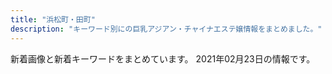 ```yaml
---
title: "浜松町・田町"
description: "キーワード別にの巨乳アジアン・チャイナエステ嬢情報をまとめました。"
---
```


新着画像と新着キーワードをまとめています。
2021年02月23日の情報です。

<DmmAffiliateIns />
<KeywordTable
  shops={
    [
    {
        "keywords": {
            "E": 1,
            "F": 3,
            "D": 4
        },
        "name": "Oriental Spa",
        "url": "https://hamamatsucho-mensesthe.com/",
        "img_links": [
            "https://hamamatsucho-mensesthe.com/2017/10/08/ruru-s1.jpg",
            "https://hamamatsucho-mensesthe.com/miyuki01.png",
            "https://hamamatsucho-mensesthe.com/menu/friend.png",
            "https://hamamatsucho-mensesthe.com/button/staff.png",
            "https://hamamatsucho-mensesthe.com/room/esthe2.jpg",
            "https://hamamatsucho-mensesthe.com/staff2/wp-content/uploads/2020/11/yuyu03.png",
            "https://hamamatsucho-mensesthe.com/room/1.jpg",
            "https://hamamatsucho-mensesthe.com/images/header3.png",
            "https://hamamatsucho-mensesthe.com/menu/gallery.png",
            "https://hamamatsucho-mensesthe.com/staff2/wp-content/uploads/2020/01/ai01.png",
            "https://hamamatsucho-mensesthe.com/icon/facebook.png",
            "https://hamamatsucho-mensesthe.com/staff2/wp-content/uploads/2020/11/momo02.png",
            "https://hamamatsucho-mensesthe.com/images/footer-l.png",
            "https://hamamatsucho-mensesthe.com/images/main-sp.jpg",
            "https://hamamatsucho-mensesthe.com/menu/info.png",
            "https://hamamatsucho-mensesthe.com/staff/yoko-s1.jpg",
            "https://hamamatsucho-mensesthe.com/room/4.jpg",
            "https://hamamatsucho-mensesthe.com/images/flower.png",
            "https://hamamatsucho-mensesthe.com/2018/06/12/yoko-s1.jpg",
            "https://hamamatsucho-mensesthe.com/staff/koko-s1.jpg",
            "https://hamamatsucho-mensesthe.com/staff/arisa-s1.jpg",
            "https://hamamatsucho-mensesthe.com/staff/yuyu-l1.jpg",
            "https://hamamatsucho-mensesthe.com/images/footer-r.png",
            "https://hamamatsucho-mensesthe.com/staff2/wp-content/uploads/2019/12/nanami02-2.png",
            "https://hamamatsucho-mensesthe.com/icon/google_plus.png",
            "https://hamamatsucho-mensesthe.com/staff2/wp-content/uploads/2020/02/yaya02.png",
            "https://hamamatsucho-mensesthe.com/staff/nana-s1.jpg",
            "https://hamamatsucho-mensesthe.com/2018/03/02/anna-s1.jpg",
            "https://hamamatsucho-mensesthe.com/staff/yuyu-s1.jpg",
            "https://hamamatsucho-mensesthe.com/button/sche.png",
            "https://hamamatsucho-mensesthe.com/room/esthe3.jpg",
            "https://hamamatsucho-mensesthe.com/icon/twitter.png",
            "https://hamamatsucho-mensesthe.com/menu/home.png",
            "https://hamamatsucho-mensesthe.com/icon/line.png",
            "https://hamamatsucho-mensesthe.com/2018/06/08/hana-s2.jpg",
            "https://hamamatsucho-mensesthe.com/staff/arisa-l1.jpg",
            "https://hamamatsucho-mensesthe.com/room/esthe1.jpg",
            "https://hamamatsucho-mensesthe.com/staff2/wp-content/uploads/2019/12/yuki22-1.png",
            "https://hamamatsucho-mensesthe.com/2018/11/23/arisa-s1.jpg",
            "https://hamamatsucho-mensesthe.com/staff/yoko-l1.jpg",
            "https://hamamatsucho-mensesthe.com/room/3.jpg",
            "https://hamamatsucho-mensesthe.com/menu/sche.png",
            "https://hamamatsucho-mensesthe.com/images/main1.jpg",
            "https://hamamatsucho-mensesthe.com/staff/koko-l1.jpg",
            "https://hamamatsucho-mensesthe.com/room/2.jpg",
            "https://hamamatsucho-mensesthe.com/staff2/wp-content/uploads/2019/12/haru-1.png",
            "https://hamamatsucho-mensesthe.com/staff2/wp-content/uploads/2020/11/siruet.png",
            "https://hamamatsucho-mensesthe.com/staff/nana-l1.jpg",
            "https://hamamatsucho-mensesthe.com/kumi2.jpg",
            "https://hamamatsucho-mensesthe.com/staff2/wp-content/uploads/2021/02/ayaka01.png",
            "https://hamamatsucho-mensesthe.com/staff2/wp-content/uploads/2021/01/maki05.png",
            "https://hamamatsucho-mensesthe.com/2018/12/21/yuyu-s1.jpg",
            "https://hamamatsucho-mensesthe.com/kumi1.jpg",
            "https://hamamatsucho-mensesthe.com/images/clear.png",
            "https://hamamatsucho-mensesthe.com/button/home.png",
            "https://hamamatsucho-mensesthe.com/2018/12/21/koko-s1.jpg"
        ],
        "station": "JR\u6d5c\u677e\u753a\u99c5\u5317\u53e3"
    },
    {
        "url": "https://minazuki-tokyo.com/",
        "name": "\u6c34\u7121\u6708\uff5e\u307f\u306a\u3065\u304d\uff5e",
        "keywords": {
            "87": 4,
            "86": 4,
            "90": 4,
            "85": 4,
            "83": 4
        },
        "img_links": [
            "https://minazuki-tokyo.com/wp-content/uploads/2021/02/t05.png",
            "https://minazuki-tokyo.com/wp-content/uploads/2021/02/sm04.png",
            "https://minazuki-tokyo.com/wp-content/uploads/2021/02/ayu.jpg",
            "https://minazuki-tokyo.com/wp-content/uploads/2021/02/add2-22.11.56.png",
            "https://minazuki-tokyo.com/wp-content/uploads/2020/11/photo01.png",
            "https://minazuki-tokyo.com/wp-content/uploads/2021/02/t07.png",
            "https://minazuki-tokyo.com/wp-content/uploads/2021/02/haru.png",
            "https://minazuki-tokyo.com/wp-content/uploads/2021/02/koyuri.png",
            "https://minazuki-tokyo.com/wp-content/uploads/2021/02/t03.png",
            "https://minazuki-tokyo.com/wp-content/uploads/2021/02/t08.png",
            "https://minazuki-tokyo.com/wp-content/uploads/2020/11/photo02.png",
            "https://minazuki-tokyo.com/wp-content/uploads/2021/02/top2.png",
            "https://minazuki-tokyo.com/wp-content/uploads/2021/02/sm03.png",
            "https://minazuki-tokyo.com/wp-content/uploads/2020/11/photo04.png",
            "https://minazuki-tokyo.com/wp-content/uploads/2020/11/photo05.png",
            "https://minazuki-tokyo.com/wp-content/uploads/2021/02/koyuri-1.jpg",
            "https://minazuki-tokyo.com/wp-content/uploads/2021/02/yuyu.png",
            "https://minazuki-tokyo.com/wp-content/uploads/2021/02/yumi.jpg",
            "https://minazuki-tokyo.com/wp-content/uploads/2021/02/t04.png",
            "https://minazuki-tokyo.com/wp-content/uploads/2021/02/sm02.png",
            "https://minazuki-tokyo.com/wp-content/uploads/2021/02/ayu.png",
            "https://minazuki-tokyo.com/wp-content/uploads/2021/02/sm01.png",
            "https://minazuki-tokyo.com/wp-content/uploads/2021/02/t02.png",
            "https://minazuki-tokyo.com/wp-content/uploads/2021/02/price.png",
            "https://minazuki-tokyo.com/wp-content/uploads/2020/11/photo03.png",
            "https://minazuki-tokyo.com/wp-content/uploads/2021/02/t06.png",
            "https://minazuki-tokyo.com/wp-content/uploads/2021/02/2-09.png",
            "https://minazuki-tokyo.com/wp-content/uploads/2021/02/top1.png",
            "https://minazuki-tokyo.com/wp-content/uploads/2021/02/cam.png",
            "https://minazuki-tokyo.com/wp-content/uploads/2021/02/haru.jpg",
            "https://minazuki-tokyo.com/wp-content/uploads/2021/02/yuyu2.jpg",
            "https://minazuki-tokyo.com/wp-content/uploads/2021/02/yumi.png",
            "https://minazuki-tokyo.com/wp-content/uploads/2021/02/t01.png"
        ],
        "station": "JR\u6d5c\u677e\u753a\u99c5\u5357\u53e3"
    },
    {
        "img_links": [
            "http://yukizhouse00.web.fc2.com/images/portfolio/work-4.jpg",
            "http://yukizhouse00.web.fc2.com/images/slider/slid1.jpg",
            "http://yukizhouse00.web.fc2.com/images/portfolio/work-1.jpg",
            "http://yukizhouse00.web.fc2.com/images/slider/slid2.jpg",
            "http://yukizhouse00.web.fc2.com/images/portfolio/work-6.jpg",
            "http://yukizhouse00.web.fc2.com/images/portfolio/work-2.jpg",
            "http://yukizhouse00.web.fc2.com/images/portfolio/work-3.jpg",
            "http://yukizhouse00.web.fc2.com/images/portfolio/work-5.jpg"
        ],
        "url": "http://yukizhouse00.web.fc2.com/",
        "keywords": {},
        "station": "JR\u6d5c\u677e\u753a\u99c5\u5357\u53e3",
        "name": "Yuki\u2019s House"
    },
    {
        "img_links": [
            "https://hamamatsucho-esthe.work/2018/09/10/misa-s1.jpg",
            "https://hamamatsucho-esthe.work/menu/friend.png",
            "https://hamamatsucho-esthe.work/images/clear.png",
            "https://hamamatsucho-esthe.work/staff/maki-s1.jpg",
            "https://hamamatsucho-esthe.work/icon/facebook.png",
            "https://hamamatsucho-esthe.work/room/2-l.jpg",
            "https://hamamatsucho-esthe.work/menu/blog.png",
            "https://hamamatsucho-esthe.work/room/4-s.jpg",
            "https://hamamatsucho-esthe.work/icon/line.png",
            "https://hamamatsucho-esthe.work/images/footer-r.png",
            "https://hamamatsucho-esthe.work/staff/nanami-s1.jpg",
            "https://hamamatsucho-esthe.work/staff/sora-s1.jpg",
            "https://hamamatsucho-esthe.work/icon/twitter.png",
            "https://hamamatsucho-esthe.work/staff/riko-s1.jpg",
            "https://hamamatsucho-esthe.work/staff/yuki-l1.jpg",
            "https://hamamatsucho-esthe.work/button/blog.png",
            "https://hamamatsucho-esthe.work/2019/11/05/nanami-s1.jpg",
            "https://hamamatsucho-esthe.work/2020/11/06/momo-s1.jpg",
            "https://hamamatsucho-esthe.work/2019/06/14/riri-s1.jpg",
            "https://hamamatsucho-esthe.work/2019/01/14/emi-s1.jpg",
            "https://hamamatsucho-esthe.work/room/4-l.jpg",
            "https://hamamatsucho-esthe.work/staff/momo-s1.jpg",
            "https://hamamatsucho-esthe.work/room/esthe1.jpg",
            "https://hamamatsucho-esthe.work/menu/info.png",
            "https://hamamatsucho-esthe.work/staff/nanami-l1.jpg",
            "https://hamamatsucho-esthe.work/menu/gallery.png",
            "https://hamamatsucho-esthe.work/room/1-s.jpg",
            "https://hamamatsucho-esthe.work/2018/11/09/kana-s1.jpg",
            "https://hamamatsucho-esthe.work/icon/google_plus.png",
            "https://hamamatsucho-esthe.work/2018/09/10/sora-s1.jpg",
            "https://hamamatsucho-esthe.work/room/3-l.jpg",
            "https://hamamatsucho-esthe.work/staff/momo-l1.jpg",
            "https://hamamatsucho-esthe.work/images/flower.png",
            "https://hamamatsucho-esthe.work/room/1-l.jpg",
            "https://hamamatsucho-esthe.work/room/3-s.jpg",
            "https://hamamatsucho-esthe.work/menu/home.png",
            "https://hamamatsucho-esthe.work/images/qrcode.png",
            "https://hamamatsucho-esthe.work/2019/05/25/koko-s1.jpg",
            "https://hamamatsucho-esthe.work/staff/sora-l1.jpg",
            "https://hamamatsucho-esthe.work/images/main1.jpg",
            "https://hamamatsucho-esthe.work/button/staff.png",
            "https://hamamatsucho-esthe.work/2018/12/26/sayaka-s1.jpg",
            "https://hamamatsucho-esthe.work/button/home.png",
            "https://hamamatsucho-esthe.work/room/esthe2.jpg",
            "https://hamamatsucho-esthe.work/2020/07/30/maki-s1.jpg",
            "https://hamamatsucho-esthe.work/2019/05/25/riko-s1.jpg",
            "https://hamamatsucho-esthe.work/room/esthe3.jpg",
            "https://hamamatsucho-esthe.work/images/footer-l.png",
            "https://hamamatsucho-esthe.work/room/2-s.jpg",
            "https://hamamatsucho-esthe.work/staff/maki-l1.jpg",
            "https://hamamatsucho-esthe.work/images/main-sp.jpg",
            "https://hamamatsucho-esthe.work/staff/yuki-s1.jpg",
            "https://hamamatsucho-esthe.work/2020/01/05/yuki-s1.jpg"
        ],
        "keywords": {
            "E": 5,
            "C": 10,
            "F": 10
        },
        "station": "JR\u6d5c\u677e\u753a\u99c5\u5317\u53e3",
        "url": "https://hamamatsucho-esthe.work/",
        "name": "Artemis"
    },
    {
        "url": "http://www.shiawasenojikan.esjp.info/",
        "name": "\u5e78\u305b\u306e\u6642\u9593",
        "station": "JR\u65b0\u6a4b\u99c5\u65e5\u6bd4\u8c37\u53e3",
        "keywords": {
            "86": 1,
            "88": 1,
            "D": 5,
            "87": 3
        },
        "img_links": [
            "http://www.shiawasenojikan.esjp.info/images/tel.jpg",
            "http://www.shiawasenojikan.esjp.info/files/001.jpg",
            "http://www.shiawasenojikan.esjp.info/images/mobile.jpg",
            "http://www.shiawasenojikan.esjp.info/images/interior_t.jpg",
            "http://www.shiawasenojikan.esjp.info/images/link_t.jpg",
            "http://www.shiawasenojikan.esjp.info/images/news.jpg",
            "http://www.shiawasenojikan.esjp.info/images/head.jpg",
            "http://www.shiawasenojikan.esjp.info/images/int2.jpg",
            "http://www.shiawasenojikan.esjp.info/files/009.jpg",
            "http://www.shiawasenojikan.esjp.info/files/003.jpg",
            "http://www.shiawasenojikan.esjp.info/files/010.jpg",
            "http://www.shiawasenojikan.esjp.info/images/sys2.jpg",
            "http://www.shiawasenojikan.esjp.info/images/sys1.jpg",
            "http://www.shiawasenojikan.esjp.info/images/staff_t.jpg",
            "http://www.shiawasenojikan.esjp.info/files/015.jpg"
        ]
    },
    {
        "img_links": [
            "http://tamachi-en.link/images/top.jpg",
            "http://tamachi-en.link/images/g1.jpg",
            "http://tamachi-en.link/images/g0.jpg",
            "http://tamachi-en.link/images/g2.jpg",
            "http://tamachi-en.link/images/zi_staff.png",
            "http://tamachi-en.link/images/g3.jpg",
            "http://tamachi-en.link/images/zi_link.png",
            "http://tamachi-en.link/images/mobile.png",
            "http://tamachi-en.link/images/new1.jpg",
            "http://tamachi-en.link/images/g8.jpg",
            "http://tamachi-en.link/images/g4.jpg",
            "http://tamachi-en.link/images/g6.jpg",
            "http://tamachi-en.link/images/g5.jpg"
        ],
        "station": "JR\u7530\u753a\u99c5\u6771\u53e3",
        "keywords": {
            "C": 15
        },
        "url": "http://tamachi-en.link/",
        "name": "\u7e01"
    },
    {
        "img_links": [
            "https://static.wixstatic.com/media/ff29a7_5a71cab9e560455a86a69dee65e387e6~mv2.jpg",
            "https://static.wixstatic.com/media/096f64_74d971185d704fdc84b70e0c1b3fad87~mv2.png",
            "https://static.wixstatic.com/media/096f64_86555ca80ef14b6ebdbbf7aa72a380fc~mv2.jpg",
            "https://static.wixstatic.com/media/096f64_9dd53b8d3bbc46b7a5d8f8f9f83f67c0~mv2.jpg",
            "https://static.wixstatic.com/media/ff29a7_996c77cb89cc4012a35bb0813c645fdf~mv2.jpg",
            "https://static.wixstatic.com/media/096f64_8257be981a5140629dd93b0518612408~mv2.png",
            "https://static.wixstatic.com/media/ff29a7_d6b424065e3946fc8a31bd093d286366~mv2.jpg",
            "https://static.wixstatic.com/media/ff29a7_47d81575374144dda595a587847070b9~mv2.jpg",
            "https://static.wixstatic.com/media/096f64_10d0713f8b274a5b8f6b2944f7fee791~mv2.jpg",
            "https://static.wixstatic.com/media/ff29a7_d9f852b350a141b1ae8d7d80ce91ecfa~mv2.jpg",
            "https://static.wixstatic.com/media/096f64_f44509cd762744dc939f70f318a6882b~mv2.jpg",
            "https://static.wixstatic.com/media/096f64_52d4813cc07e460bb6afbcc198483fb5~mv2.jpg"
        ],
        "url": "https://www.meedeemassage.com/",
        "station": "JR\u65b0\u6a4b\u99c5\u65e5\u6bd4\u8c37\u53e3",
        "name": "\u30df\u30fc\u30c7\u30a3\u30fc",
        "keywords": {}
    },
    {
        "station": "JR\u6d5c\u677e\u753a\u99c5\u5317\u53e3",
        "img_links": [
            "https://hamamatsucho-mensesthe.net/wp/wp-content/uploads/2019/10/eri-150x150.jpg",
            "https://hamamatsucho-mensesthe.net/wp/wp-content/uploads/2019/07/587590BB-96D0-4887-BE26-3B1413FF7283-150x150.jpeg",
            "https://hamamatsucho-mensesthe.net/wp/wp-content/uploads/2020/10/aki-150x150.jpg",
            "https://hamamatsucho-mensesthe.net/icon/google_plus.png",
            "https://hamamatsucho-mensesthe.net/staff/top/mitsuki-s1.jpg",
            "https://hamamatsucho-mensesthe.net/wp/wp-content/uploads/2020/02/stand-by.jpg",
            "https://hamamatsucho-mensesthe.net/wp/icon/line.png",
            "https://hamamatsucho-mensesthe.net/wp/icon/twitter.png",
            "https://hamamatsucho-mensesthe.net/wp/wp-content/uploads/2020/01/emi-l1.jpg",
            "https://hamamatsucho-mensesthe.net/wp/icon/facebook.png",
            "https://hamamatsucho-mensesthe.net/images/footer-r.png",
            "https://hamamatsucho-mensesthe.net/wp/wp-content/uploads/2021/01/yuna.jpg",
            "https://hamamatsucho-mensesthe.net/icon/line.png",
            "https://hamamatsucho-mensesthe.net/wp/images/clear.png",
            "https://hamamatsucho-mensesthe.net/wp/wp-content/uploads/2020/11/urara.jpg",
            "https://hamamatsucho-mensesthe.net/icon/facebook.png",
            "https://hamamatsucho-mensesthe.net/link/mens-esthe.png",
            "https://hamamatsucho-mensesthe.net/wp/wp-content/uploads/2020/09/rin.jpg",
            "https://hamamatsucho-mensesthe.net/wp/images/top3.jpg",
            "https://hamamatsucho-mensesthe.net/room/room-l2.jpg",
            "https://hamamatsucho-mensesthe.net/wp/images/top2.jpg",
            "https://hamamatsucho-mensesthe.net/staff/top/miyu-s1.jpg",
            "https://hamamatsucho-mensesthe.net/staff/top/yuna-s1.jpg",
            "https://hamamatsucho-mensesthe.net/wp/images/mensesthe.jpg",
            "https://hamamatsucho-mensesthe.net/images/clear.png",
            "https://hamamatsucho-mensesthe.net/staff/top/nao-s1.jpg",
            "https://hamamatsucho-mensesthe.net/wp/wp-content/uploads/2020/01/nao.jpg",
            "https://hamamatsucho-mensesthe.net/icon/twitter.png",
            "https://hamamatsucho-mensesthe.net/wp/wp-content/uploads/2020/08/ayaka.jpg",
            "https://hamamatsucho-mensesthe.net/images/footer-l.png",
            "https://hamamatsucho-mensesthe.net/room/room-l4.jpg",
            "https://hamamatsucho-mensesthe.net/staff/top/aki-s1.jpg",
            "https://hamamatsucho-mensesthe.net/wp/wp-content/uploads/2019/05/rin-150x150.jpg",
            "https://hamamatsucho-mensesthe.net/room/room-l5.jpg",
            "https://hamamatsucho-mensesthe.net/wp/wp-content/uploads/2020/01/mitsuki.jpg",
            "https://hamamatsucho-mensesthe.net/wp/wp-content/uploads/2020/02/1714CAA8-3D57-4009-AB72-F5A8E6B60310.jpeg",
            "https://hamamatsucho-mensesthe.net/room/room-l6.jpg",
            "https://hamamatsucho-mensesthe.net/staff/top/ayaka-s1.jpg",
            "https://hamamatsucho-mensesthe.net/wp/icon/google_plus.png",
            "https://hamamatsucho-mensesthe.net/staff/top/emi-s1.jpg",
            "https://hamamatsucho-mensesthe.net/wp/images/top1.jpg",
            "https://hamamatsucho-mensesthe.net/staff/top/rin-s1.jpg",
            "https://hamamatsucho-mensesthe.net/wp/wp-content/uploads/2019/07/0677E994-1DBF-4E0E-AB70-7CA5C034B140-150x150.jpeg",
            "https://hamamatsucho-mensesthe.net/wp/wp-content/uploads/2020/01/misaki-l2.jpg",
            "https://hamamatsucho-mensesthe.net/room/room-l1.jpg",
            "https://hamamatsucho-mensesthe.net/images/flower.png",
            "https://hamamatsucho-mensesthe.net/room/room-l3.jpg"
        ],
        "name": "SERA",
        "url": "https://hamamatsucho-mensesthe.net/",
        "keywords": {
            "C": 15,
            "E": 8,
            "D": 38
        }
    },
    {
        "img_links": [
            "http://www.es-tokyo.link/images/sys1.jpg",
            "http://www.es-tokyo.link/images/9.jpg",
            "http://www.es-tokyo.link/images/27.jpg",
            "http://www.es-tokyo.link/images/25.jpg",
            "http://www.es-tokyo.link/images/23.jpg",
            "http://www.es-tokyo.link/images/b2.jpg",
            "http://www.es-tokyo.link/images/staff_t.jpg",
            "http://www.es-tokyo.link/img/miwa1.jpg",
            "http://www.es-tokyo.link/images/b3.jpg",
            "http://www.es-tokyo.link/img/hikari1.jpg",
            "http://www.es-tokyo.link/images/s1.png",
            "http://www.es-tokyo.link/images/int2.jpg",
            "http://www.es-tokyo.link/images/30.jpg",
            "http://www.es-tokyo.link/img/yui1.jpg",
            "http://www.es-tokyo.link/img/ami1.jpg",
            "http://www.es-tokyo.link/images/newface.jpg",
            "http://www.es-tokyo.link/images/3.jpg",
            "http://www.es-tokyo.link/images/20.jpg",
            "http://www.es-tokyo.link/img/mayu1.jpg",
            "http://www.es-tokyo.link/images/24.jpg",
            "http://www.es-tokyo.link/images/b1.jpg",
            "http://www.es-tokyo.link/img/naomi1.jpg",
            "http://www.es-tokyo.link/img/izumi1.jpg",
            "http://www.es-tokyo.link/img/kaori1.jpg",
            "http://www.es-tokyo.link/img/rin1.jpg",
            "http://www.es-tokyo.link/img/momoko1.jpg",
            "http://www.es-tokyo.link/images/int1.jpg",
            "http://www.es-tokyo.link/img/minami2.jpg",
            "http://www.es-tokyo.link/images/news.jpg",
            "http://www.es-tokyo.link/images/head.jpg",
            "http://www.es-tokyo.link/images/sys2.jpg",
            "http://www.es-tokyo.link/images/31.jpg",
            "http://www.es-tokyo.link/images/interior_t.jpg",
            "http://www.es-tokyo.link/images/tel.jpg",
            "http://www.es-tokyo.link/img/suzu1.jpg",
            "http://www.es-tokyo.link/images/mobile.jpg",
            "http://www.es-tokyo.link/img/minami1.jpg",
            "http://www.es-tokyo.link/img/emili1.jpg",
            "http://www.es-tokyo.link/img/erin1.jpg",
            "http://www.es-tokyo.link/images/22.jpg",
            "http://www.es-tokyo.link/images/19.jpg",
            "http://www.es-tokyo.link/img/izumi2.jpg",
            "http://www.es-tokyo.link/images/32.jpg",
            "http://www.es-tokyo.link/images/5.jpg",
            "http://www.es-tokyo.link/img/erin2.jpg",
            "http://www.es-tokyo.link/images/28.jpg"
        ],
        "keywords": {},
        "name": "Pandora*\u30d1\u30f3\u30c9\u30e9",
        "url": "http://www.es-tokyo.link",
        "station": "JR\u6d5c\u677e\u753a\u99c5\u5357\u53e3"
    },
    {
        "url": "http://romantic-est.com/",
        "name": "\u30a2\u30ea\u30b9 Aroma \u65b0\u6a4b\u5e97",
        "station": "JR\u65b0\u6a4b\u99c5\u70cf\u68ee\u53e3",
        "img_links": [
            "http://romantic-est.com/images/cg05.jpg",
            "http://romantic-est.com/images/cg01.jpg",
            "http://romantic-est.com/images/sys02.jpg",
            "http://romantic-est.com/images/sys01.jpg",
            "http://romantic-est.com/images/cg02.jpg",
            "http://romantic-est.com/images/trigger.jpg",
            "http://romantic-est.com/images/cg032.jpg",
            "http://romantic-est.com/images/con03.jpg",
            "http://romantic-est.com/images/mainvisual_01.jpg",
            "http://romantic-est.com/images/icon_new.png",
            "http://romantic-est.com/images/cg021.jpg",
            "http://romantic-est.com/images/cg06.jpg",
            "http://romantic-est.com/images/cg04.jpg",
            "http://romantic-est.com/images/cg031.jpg",
            "http://romantic-est.com/images/sw_home.png",
            "http://romantic-est.com/images/mainvisual_01_s.jpg",
            "http://romantic-est.com/images/cg011.jpg",
            "http://romantic-est.com/images/sys03.jpg",
            "http://romantic-est.com/images/cg03.jpg",
            "http://romantic-est.com/images/mainvisual_02.jpg",
            "http://romantic-est.com/images/cg041.jpg",
            "http://romantic-est.com/images/req_03.jpg",
            "http://romantic-est.com/images/head_interior.jpg",
            "http://romantic-est.com/images/head_therapist.jpg",
            "http://romantic-est.com/images/mainvisual_02_s.jpg",
            "http://romantic-est.com/images/con01.jpg",
            "http://romantic-est.com/images/con02.jpg",
            "http://romantic-est.com/images/sw_tel.png"
        ],
        "keywords": {}
    },
    {
        "img_links": [
            "http://body-heal.net/images/access/05.jpg",
            "http://body-heal.net/staffPhoto/b20190117105438.jpg",
            "http://body-heal.net/images/store/05.jpg",
            "http://body-heal.net/js/sliderLine/slide_prev.png",
            "http://body-heal.net/images/access/02.jpg",
            "http://body-heal.net/images/access/04.jpg",
            "http://body-heal.net/staffPhoto/b20180926231950.jpg",
            "http://body-heal.net/staffPhoto/b20190218130854.jpg",
            "http://body-heal.net/images/store/04.jpg",
            "http://body-heal.net/images/access/03.jpg",
            "http://body-heal.net/images/access/01.jpg",
            "http://body-heal.net/images/show.jpg",
            "http://body-heal.net/staffPhoto/b20180721035111.jpg",
            "http://body-heal.net/staffPhoto/b20190608220420.jpg",
            "http://body-heal.net/images/store/06.jpg",
            "http://body-heal.net/images/store/01.jpg",
            "http://body-heal.net/js/sliderLine/slide_next.png",
            "http://body-heal.net/uploadfiles/images/campaignBodyHealNet.jpg",
            "http://body-heal.net/staffPhoto/b20190120201033.jpg",
            "http://body-heal.net/staffPhoto/b20190608222039.jpg"
        ],
        "url": "http://body-heal.net/",
        "name": "Tami",
        "keywords": {
            "E": 6,
            "84": 4,
            "87": 6,
            "85": 4,
            "88": 10
        },
        "station": "JR\u7530\u753a\u99c5\u4e09\u7530\u53e3"
    },
    {
        "url": "http://shiawase.mssg.jp/",
        "keywords": {},
        "station": "JR\u7530\u753a\u99c5\u897f\u53e3",
        "img_links": [
            "http://shiawase.mssg.jp/images/top/top_02.jpg",
            "http://shiawase.mssg.jp/images/gallery/gallery_top.jpg",
            "http://shiawase.mssg.jp/images/system/syatem_302.jpg",
            "http://shiawase.mssg.jp/images/gallery/gallery_402.jpg",
            "http://shiawase.mssg.jp/images/gallery/gallery_101.jpg",
            "http://shiawase.mssg.jp/images/gallery/gallery_404.jpg",
            "http://shiawase.mssg.jp/images/staff/sta_0z4.jpg",
            "http://shiawase.mssg.jp/images/staff_image/staff_d06.jpg",
            "http://shiawase.mssg.jp/images/top/top_04.jpg",
            "http://shiawase.mssg.jp/images/staff_image/staff_d04b.jpg",
            "http://shiawase.mssg.jp/images/staff_one/staff_one_02.jpg",
            "http://shiawase.mssg.jp/images/staff_image/staff_d01a.jpg",
            "http://shiawase.mssg.jp/images/staff_one/staff_one_04.jpg",
            "http://shiawase.mssg.jp/images/staff/sta_0z12.jpg",
            "http://shiawase.mssg.jp/images/home/top_qp.jpg",
            "http://shiawase.mssg.jp/images/staff_one/staff_one_01.jpg",
            "http://shiawase.mssg.jp/images/staff_image/staff_d02.jpg",
            "http://shiawase.mssg.jp/images/top/top_03.jpg",
            "http://shiawase.mssg.jp/images/gallery/gallery_104.jpg",
            "http://shiawase.mssg.jp/images/staff_image/staff_d08b.jpg",
            "http://shiawase.mssg.jp/images/top/top_01.jpg",
            "http://shiawase.mssg.jp/images/system/syatem_303.jpg",
            "http://shiawase.mssg.jp/images/staff_image/staff_d03.jpg",
            "http://shiawase.mssg.jp/images/home/index_03.jpg",
            "http://shiawase.mssg.jp/images/home/index_04.jpg",
            "http://shiawase.mssg.jp/images/staff/sta_0z9.jpg",
            "http://shiawase.mssg.jp/images/staff_image/staff_d01b.jpg",
            "http://shiawase.mssg.jp/images/gallery/gallery_401.jpg",
            "http://shiawase.mssg.jp/images/staff_image/staff_d07.jpg",
            "http://shiawase.mssg.jp/images/staff/sta_06.jpg",
            "http://shiawase.mssg.jp/images/home/index_qup.jpg",
            "http://shiawase.mssg.jp/images/home/index_page_top.jpg",
            "http://shiawase.mssg.jp/images/gallery/gallery_103.jpg",
            "http://shiawase.mssg.jp/images/staff/sta_023.jpg",
            "http://shiawase.mssg.jp/images/staff_one/staff_one_03.jpg",
            "http://shiawase.mssg.jp/images/staff_image/staff_d05b.jpg",
            "http://shiawase.mssg.jp/images/staff/sta_01.jpg",
            "http://shiawase.mssg.jp/images/staff/sta_0z2.jpg",
            "http://shiawase.mssg.jp/images/staff/sta_03.jpg",
            "http://shiawase.mssg.jp/images/gallery/gallery_102.jpg",
            "http://shiawase.mssg.jp/images/staff/sta_08.jpg",
            "http://shiawase.mssg.jp/images/staff/sta_04.jpg",
            "http://shiawase.mssg.jp/images/staff/sta_021.jpg",
            "http://shiawase.mssg.jp/images/staff_one/staff_one_05.jpg",
            "http://shiawase.mssg.jp/images/staff_image/staff_d05a.jpg",
            "http://shiawase.mssg.jp/images/staff_image/staff_d04c.jpg",
            "http://shiawase.mssg.jp/images/home/QR.png",
            "http://shiawase.mssg.jp/images/staff_one/staff_one_07.png",
            "http://shiawase.mssg.jp/images/staff_image/staff_d08a.jpg",
            "http://shiawase.mssg.jp/images/top/top_08.png",
            "http://shiawase.mssg.jp/images/staff/staff_top.jpg",
            "http://shiawase.mssg.jp/images/gallery/gallery_403.jpg",
            "http://shiawase.mssg.jp/images/home/index_tel.jpg",
            "http://shiawase.mssg.jp/images/staff/sta_010.jpg",
            "http://shiawase.mssg.jp/images/top/top_06.jpg",
            "http://shiawase.mssg.jp/images/system/syatem_301.jpg",
            "http://shiawase.mssg.jp/images/top/top_05.jpg",
            "http://shiawase.mssg.jp/images/staff_image/staff_d02b.jpg",
            "http://shiawase.mssg.jp/images/staff_one/staff_one_08.png",
            "http://shiawase.mssg.jp/images/staff/sta_0z8.jpg",
            "http://shiawase.mssg.jp/images/staff_one/staff_one_top.jpg",
            "http://shiawase.mssg.jp/images/gallery/gallery_01.jpg",
            "http://shiawase.mssg.jp/images/staff_image/staff_d04.jpg"
        ],
        "name": "\u3057\u3042\u308f\u305b\uff5eSHIAWASE\uff5e"
    },
    {
        "name": "Aroma Coco8",
        "img_links": [
            "https://aroma-queen.work/images/st/st_kiki_1.jpg",
            "https://aroma-queen.work/images/st/st_mai_1.jpg",
            "https://aroma-queen.work/images/st/st_joy.jpg",
            "https://aroma-queen.work/images/st/st_ami_2.jpg",
            "https://aroma-queen.work/images/week_campaign.jpg",
            "https://aroma-queen.work/images/st/st_kei.jpg",
            "https://aroma-queen.work/images/st/st_14_1.jpg",
            "https://aroma-queen.work/images/st/st_ryuu_2.jpg",
            "https://aroma-queen.work/images/st/st_rinda_6.jpg",
            "https://aroma-queen.work/images/st/st_rei.jpg",
            "https://aroma-queen.work/images/top2.png",
            "https://aroma-queen.work/images/st/st_emi_1.jpg",
            "https://aroma-queen.work/images/st/st_get_3.jpg",
            "https://aroma-queen.work/images/st/st_kou2.jpg",
            "https://aroma-queen.work/images/st/st_sofea_2.jpg",
            "https://aroma-queen.work/images/st/st_aiko_1.jpg",
            "https://aroma-queen.work/images/st/st_rinda_2.jpg",
            "https://aroma-queen.work/images/st/st_chiba_2.jpg",
            "https://aroma-queen.work/images/st/st_jasmine_1.jpg",
            "https://aroma-queen.work/images/st/st_bibi_2.jpg",
            "https://aroma-queen.work/images/st/st_jj_1.jpg",
            "https://aroma-queen.work/images/st/st_mayumi_1.jpg",
            "https://aroma-queen.work/images/st/st_koko.jpg",
            "https://aroma-queen.work/images/st/st_get_1.jpg",
            "https://aroma-queen.work/images/st/st_7_1.jpg",
            "https://aroma-queen.work/images/st/st_dan_1.jpg",
            "https://aroma-queen.work/images/st/st_minto_1.jpg",
            "https://aroma-queen.work/images/st/st_ai1.jpg",
            "https://aroma-queen.work/images/st/st_kiki2.jpg",
            "https://aroma-queen.work/images/st/st_20.jpg",
            "https://aroma-queen.work/images/st/st_cindy.jpg",
            "https://aroma-queen.work/images/st/st_yuri.jpg",
            "https://aroma-queen.work/images/st/st_aiko_2.jpg",
            "https://aroma-queen.work/images/st/st_nuna3.jpg",
            "https://aroma-queen.work/images/st/st_21.jpg",
            "https://aroma-queen.work/images/st/st_jenny2.jpg",
            "https://aroma-queen.work/images/st/st_cake_1.jpg",
            "https://aroma-queen.work/images/st/st_honey_1.jpg",
            "https://aroma-queen.work/images/st/st_rei_2.jpg",
            "https://aroma-queen.work/images/st/st_bibi.jpg",
            "https://aroma-queen.work/images/st/st_mimi_1.jpg",
            "https://aroma-queen.work/images/st/st_yuyu.jpg",
            "https://aroma-queen.work/images/st/st_eri.jpg",
            "https://aroma-queen.work/images/st/st_pink_3.jpg",
            "https://aroma-queen.work/images/st/st_jenny.jpg",
            "https://aroma-queen.work/images/st/st_lucy_3.jpg",
            "https://aroma-queen.work/images/st/st_.jpg",
            "https://aroma-queen.work/images/st/st_saya_0.jpg",
            "https://aroma-queen.work/images/st/st_sasa_3.jpg",
            "https://aroma-queen.work/images/st/st_5_3.jpg",
            "https://aroma-queen.work/images/st/st_saya_1.jpg",
            "https://aroma-queen.work/images/st/st_nina_3.jpg",
            "https://aroma-queen.work/images/st/st_nana_1.jpg",
            "https://aroma-queen.work/images/st/st_ou_2.jpg",
            "https://aroma-queen.work/images/st/st_min_4.jpg",
            "https://aroma-queen.work/images/st/st_25.jpg",
            "https://aroma-queen.work/images/st/st_sakura_1.jpg",
            "https://aroma-queen.work/images/st/st_17.jpg",
            "https://aroma-queen.work/images/st/st_kaori_2.jpg",
            "https://aroma-queen.work/images/st/st_13.jpg",
            "https://aroma-queen.work/images/st/st_anan.jpg",
            "https://aroma-queen.work/images/st/st_aya_1.jpg",
            "https://aroma-queen.work/images/st/st_16_1.jpg",
            "https://aroma-queen.work/images/st/st_hara3.jpg",
            "https://aroma-queen.work/images/st/st_angel_3.jpg",
            "https://aroma-queen.work/images/st/st_aya.jpg",
            "https://aroma-queen.work/images/st/st_rei_1.jpg",
            "https://aroma-queen.work/images/st/st_5_2.jpg",
            "https://aroma-queen.work/images/st/st_yuri_2.jpg",
            "https://aroma-queen.work/images/st/st_maya_1.jpg",
            "https://aroma-queen.work/images/st/st_pink_1.jpg",
            "https://aroma-queen.work/images/st/st_shizuka_1.jpg",
            "https://aroma-queen.work/images/st/st_risa_1.jpg",
            "https://aroma-queen.work/images/st/st_rinda_1.jpg",
            "https://aroma-queen.work/images/st/st_coco_1.jpg",
            "https://aroma-queen.work/images/st/st_ai.jpg",
            "https://aroma-queen.work/images/st/st_sayuri_2.jpg",
            "https://aroma-queen.work/images/st/st_mirror_2.jpg",
            "https://aroma-queen.work/images/st/st_rena_2.jpg",
            "https://aroma-queen.work/images/st/st_emi.jpg",
            "https://aroma-queen.work/images/st/st_18.jpg",
            "https://aroma-queen.work/images/st/st_kaori_1.jpg",
            "https://aroma-queen.work/images/st/st_yuri_3.jpg",
            "https://aroma-queen.work/images/st/st_huxa.jpg",
            "https://aroma-queen.work/images/st/st_bibi_1.jpg",
            "https://aroma-queen.work/images/st/st_gei.jpg",
            "https://aroma-queen.work/images/st/st_joy_1.jpg",
            "https://aroma-queen.work/images/st/st_hara.jpg",
            "https://aroma-queen.work/images/st/st_hana_2.jpg",
            "https://aroma-queen.work/images/st/st_angel_2.jpg",
            "https://aroma-queen.work/images/st/st_sayuri_1.jpg",
            "https://aroma-queen.work/images/st/st_aigo.jpg",
            "https://aroma-queen.work/images/st/st_pink_2.jpg",
            "https://aroma-queen.work/images/st/st_mayumi_2.jpg",
            "https://aroma-queen.work/images/st/st_hana_1.jpg",
            "https://aroma-queen.work/images/st/st_koko_1.jpg",
            "https://aroma-queen.work/images/st/st_kou1.jpg",
            "https://aroma-queen.work/images/st/st_saya_2.jpg",
            "https://aroma-queen.work/images/st/st_chiba_1.jpg",
            "https://aroma-queen.work/images/st/st_jerry.jpg",
            "https://aroma-queen.work/images/top_campaign_spring.jpg",
            "https://aroma-queen.work/images/st/st_19.jpg",
            "https://aroma-queen.work/images/st/st_nan.jpg",
            "https://aroma-queen.work/images/top_campaign_dec.jpg",
            "https://aroma-queen.work/images/st/st_chiba_4.jpg",
            "https://aroma-queen.work/images/st/st_nuna.jpg",
            "https://aroma-queen.work/images/st/st_hara2.jpg",
            "https://aroma-queen.work/images/st/st_22.jpg",
            "https://aroma-queen.work/images/st/st_ai_1.jpg",
            "https://aroma-queen.work/images/st/st_min_2.jpg",
            "https://aroma-queen.work/images/st/st_koy_2.jpg",
            "https://aroma-queen.work/images/st/st_rei_3.jpg",
            "https://aroma-queen.work/images/st/st_dan_2.jpg",
            "https://aroma-queen.work/images/st/st_four1.jpg",
            "https://aroma-queen.work/images/st/st_10_1.jpg",
            "https://aroma-queen.work/images/st/st_nori.jpg",
            "https://aroma-queen.work/images/st/st_ou_1.jpg",
            "https://aroma-queen.work/images/st/st_party_2.jpg",
            "https://aroma-queen.work/images/st/st_nami_1.jpg",
            "https://aroma-queen.work/images/st/st_mirror_3.jpg",
            "https://aroma-queen.work/images/st/st_5_1.jpg",
            "https://aroma-queen.work/images/st/st_joy_2.jpg",
            "https://aroma-queen.work/images/top.png",
            "https://aroma-queen.work/images/st/st_ou_3.jpg"
        ],
        "url": "https://aroma-queen.work/",
        "keywords": {
            "\u4e73": 3,
            "\u30bb\u30af\u30b7\u30fc": 1,
            "F": 1,
            "E": 6,
            "\u80f8": 2,
            "D": 5
        },
        "station": "JR\u65b0\u6a4b\u99c5\u70cf\u68ee\u53e3"
    },
    {
        "url": "https://egao.tyo.cm/",
        "name": "\u7b11\u9854",
        "img_links": [
            "https://egao.tyo.cm/images/side_mobile.jpg",
            "https://egao.tyo.cm/photos/sites/29/2021/02/2021022004462937.jpg",
            "https://egao.tyo.cm/images/link_nav04.jpg",
            "https://egao.tyo.cm/images/side_link.jpg",
            "https://egao.tyo.cm/images/side_tel.jpg",
            "https://egao.tyo.cm/images/top_slider01.jpg",
            "https://egao.tyo.cm/images/link_nav03.jpg",
            "https://egao.tyo.cm/images/link_nav01.jpg",
            "https://egao.tyo.cm/images/info3.jpg",
            "https://egao.tyo.cm/images/sp_top.jpg",
            "https://egao.tyo.cm/images/link_nav02.jpg",
            "https://egao.tyo.cm/photos/sites/29/2021/02/2021022004462688.jpg",
            "https://egao.tyo.cm/images/info1.jpg",
            "https://egao.tyo.cm/images/info2.jpg",
            "https://egao.tyo.cm/images/link_nav07.jpg",
            "https://egao.tyo.cm/images/link_nav06.jpg",
            "https://egao.tyo.cm/images/ico01.png",
            "https://egao.tyo.cm/images/top_slider02.jpg",
            "https://egao.tyo.cm/photos/sites/29/2021/02/2021022004463068.jpg",
            "https://egao.tyo.cm/images/top.png",
            "https://egao.tyo.cm/images/link_nav05.jpg",
            "https://egao.tyo.cm/photos/sites/29/2021/02/2021022004462785.jpg"
        ],
        "station": "JR\u65b0\u6a4b\u99c5\u70cf\u68ee\u53e3",
        "keywords": {
            "86": 2,
            "D": 4,
            "85": 2
        }
    },
    {
        "img_links": [
            "http://kokoro-spa.info/img/ttl_info.png",
            "http://kokoro-spa.info/img/shop/no-pic.jpg",
            "http://kokoro-spa.info/img/ttl_news.png",
            "http://kokoro-spa.info/img/pickup.jpg",
            "http://kokoro-spa.info/img/qrcode.png",
            "http://kokoro-spa.info/img/shop/kanban.jpg",
            "http://kokoro-spa.info/img/slider/2.jpg"
        ],
        "name": "\u672a\u6765",
        "keywords": {},
        "url": "http://kokoro-spa.info/",
        "station": "JR\u65b0\u6a4b\u99c5\u70cf\u68ee\u53e3"
    },
    {
        "url": "http://es-leon.link/",
        "keywords": {
            "85": 13,
            "86": 20,
            "88": 2,
            "90": 7,
            "\u80f8": 1,
            "84": 8
        },
        "img_links": [
            "http://es-leon.link/images/guide2.png",
            "http://es-leon.link/images/lineline.png",
            "http://es-leon.link/photos/sites/45/2021/01/2021012715354091.jpg",
            "http://es-leon.link/images/img_info.jpg",
            "http://es-leon.link/photos/sites/45/2020/10/2020102507503499.jpg",
            "http://es-leon.link/photos/sites/45/2020/10/2020100103205050.jpg",
            "http://es-leon.link/photos/sites/45/2021/01/2021010815022674.jpg",
            "http://es-leon.link/photos/sites/45/2021/02/202102041538347.jpg",
            "http://es-leon.link/photos/sites/45/2021/02/2021020501101626.jpg",
            "http://es-leon.link/images/slider04.jpg",
            "http://es-leon.link/photos/sites/45/2020/10/202010010328436.jpg",
            "http://es-leon.link/images/pagetop.jpg",
            "http://es-leon.link/photos/sites/45/2020/10/2020102507510838.jpg",
            "http://es-leon.link/photos/sites/45/2020/11/2020110919593136.jpg",
            "http://es-leon.link/images/nav_link03_no.png",
            "http://es-leon.link/photos/sites/45/2020/10/2020100103240526.jpg",
            "http://es-leon.link/photos/sites/45/2021/02/2021020501134964.jpg",
            "http://es-leon.link/photos/sites/45/2021/02/2021020501094315.jpg",
            "http://es-leon.link/photos/sites/45/2021/01/2021010815020621.jpg",
            "http://es-leon.link/photos/sites/45/2020/10/2020101318404076.jpg",
            "http://es-leon.link/images/slider03.jpg",
            "http://es-leon.link/images/nav_link04_no.png",
            "http://es-leon.link/photos/sites/45/2021/02/2021021014235421.jpg",
            "http://es-leon.link/photos/sites/45/2020/11/2020110919573849.jpg",
            "http://es-leon.link/photos/sites/45/2021/02/2021022305350471.jpg",
            "http://es-leon.link/images/slider01.jpg",
            "http://es-leon.link/photos/sites/45/2020/10/2020101318294854.jpg",
            "http://es-leon.link/photos/sites/45/2021/01/2021012715504278.jpg",
            "http://es-leon.link/images/guide4.jpg",
            "http://es-leon.link/photos/sites/45/2021/01/2021012704390070.jpg",
            "http://es-leon.link/photos/sites/45/2021/02/2021020501152788.jpg",
            "http://es-leon.link/images/guide1.png",
            "http://es-leon.link/images/guide7.jpg",
            "http://es-leon.link/images/header.png",
            "http://es-leon.link/photos/sites/45/2021/02/2021022104363398.jpg",
            "http://es-leon.link/photos/sites/45/2020/10/2020101205422328.jpg",
            "http://es-leon.link/photos/sites/45/2021/02/2021020415381681.jpg",
            "http://es-leon.link/photos/sites/45/2020/10/2020102507501385.jpg",
            "http://es-leon.link/photos/sites/45/2020/10/2020101318405051.jpg",
            "http://es-leon.link/photos/sites/45/2020/11/2020110919590942.jpg",
            "http://es-leon.link/photos/sites/45/2021/01/2021013015574893.jpg",
            "http://es-leon.link/photos/sites/45/2020/10/2020101205420372.jpg",
            "http://es-leon.link/photos/sites/45/2020/10/2020100103284496.jpg",
            "http://es-leon.link/photos/sites/45/2021/02/2021020501110069.jpg",
            "http://es-leon.link/photos/sites/45/2020/10/2020101205424345.jpg",
            "http://es-leon.link/photos/sites/45/2021/02/2021021420105484.jpg",
            "http://es-leon.link/photos/sites/45/2021/02/2021021221211099.jpg",
            "http://es-leon.link/images/nav_link07_no.png",
            "http://es-leon.link/photos/sites/45/2021/01/2021013016413450.jpg",
            "http://es-leon.link/images/profile.png",
            "http://es-leon.link/images/slider00.jpg",
            "http://es-leon.link/photos/sites/45/2021/02/2021021702511831.jpg",
            "http://es-leon.link/photos/sites/45/2020/10/2020100103240520.jpg",
            "http://es-leon.link/photos/sites/45/2020/10/2020102507495672.jpg",
            "http://es-leon.link/photos/sites/45/2021/02/2021021014143053.jpg",
            "http://es-leon.link/photos/sites/45/2020/11/2020110919583922.jpg",
            "http://es-leon.link/photos/sites/45/2021/01/202101191348045.jpg",
            "http://es-leon.link/photos/sites/45/2021/01/2021012518580693.jpg",
            "http://es-leon.link/images/guide2.jpg",
            "http://es-leon.link/images/guide8.jpg",
            "http://es-leon.link/photos/sites/45/2020/10/2020101318300043.jpg",
            "http://es-leon.link/photos/sites/45/2020/10/2020101318402898.jpg",
            "http://es-leon.link/photos/sites/45/2021/02/202102101425157.jpg",
            "http://es-leon.link/photos/sites/45/2021/02/2021020415385687.jpg",
            "http://es-leon.link/images/guide5.jpg",
            "http://es-leon.link/images/slider02.jpg",
            "http://es-leon.link/photos/sites/45/2021/02/2021021420101999.jpg",
            "http://es-leon.link/photos/sites/45/2020/10/2020101404192576.jpg",
            "http://es-leon.link/images/guide3.jpg",
            "http://es-leon.link/images/guide1.jpg",
            "http://es-leon.link/images/card.png",
            "http://es-leon.link/photos/sites/45/2020/11/2020111904152242.jpg",
            "http://es-leon.link/photos/sites/45/2020/10/2020100103205186.jpg",
            "http://es-leon.link/photos/sites/45/2020/10/2020100103205130.jpg",
            "http://es-leon.link/images/nav_link02_no.png",
            "http://es-leon.link/photos/sites/45/2020/10/2020100103034891.jpg",
            "http://es-leon.link/images/qr.png",
            "http://es-leon.link/images/guide6.jpg",
            "http://es-leon.link/images/nav_link05_no.png",
            "http://es-leon.link/images/nav_link06_no.png",
            "http://es-leon.link/photos/sites/45/2021/02/2021021918385811.jpg",
            "http://es-leon.link/images/nav_link01_no.png",
            "http://es-leon.link/photos/sites/45/2020/10/2020102507504664.jpg",
            "http://es-leon.link/photos/sites/45/2020/11/2020110919595348.jpg",
            "http://es-leon.link/photos/sites/45/2021/02/2021021420094924.jpg"
        ],
        "name": "LEON",
        "station": "JR\u65b0\u6a4b\u99c5\u70cf\u68ee\u53e3"
    },
    {
        "keywords": {},
        "img_links": [
            "http://heal-arm.com/media/sites/6/2020/12/1.jpg",
            "http://heal-arm.com/media/sites/6/2020/05/1.jpg",
            "http://heal-arm.com/media/sites/6/2020/05/2-1.jpg",
            "http://heal-arm.com/media/sites/6/2021/01/5569E868-7ACE-4BF2-9F7C-D9B6DD8BCB4A.jpeg",
            "http://heal-arm.com/media/sites/6/2021/01/5569E868-7ACE-4BF2-9F7C-D9B6DD8BCB4A-225x300.jpeg",
            "http://heal-arm.com/media/sites/6/2020/05/favicon.png",
            "http://heal-arm.com/media/sites/6/2020/05/4.jpg",
            "http://heal-arm.com/media/sites/6/2020/05/1-1.jpg",
            "http://heal-arm.com/media/sites/6/2020/05/3.jpg",
            "http://heal-arm.com/media/sites/6/2020/05/3-1.jpg",
            "http://heal-arm.com/media/sites/6/2020/05/2.jpg",
            "http://heal-arm.com/media/sites/6/elementor/thumbs/favicon-p04pr4k6jngsiakzwccm2bkknysbm22i953lrof2dk.png"
        ],
        "url": "http://heal-arm.com/",
        "name": "\u862d \u990a\u8eab\u9928",
        "station": "JR\u65b0\u6a4b\u99c5\u65e5\u6bd4\u8c37\u53e3"
    },
    {
        "name": "\u6625\u306e\u5bb6",
        "url": "http://www.k-harunoie.info/",
        "img_links": [
            "http://www.k-harunoie.info/imge/s0.png",
            "http://www.k-harunoie.info/imge/p-5.jpg",
            "http://www.k-harunoie.info/imge/interior_t.jpg",
            "http://www.k-harunoie.info/imge/int2.png",
            "http://www.k-harunoie.info/imge/p-1.jpg",
            "http://www.k-harunoie.info/imge/s1.png",
            "http://www.k-harunoie.info/imge/service1.jpg",
            "http://www.k-harunoie.info/imge/botton.jpg",
            "http://www.k-harunoie.info/imge/sys.png",
            "http://www.k-harunoie.info/imge/service2.jpg",
            "http://www.k-harunoie.info/imge/service3.jpg",
            "http://www.k-harunoie.info/imge/p-2.jpg",
            "http://www.k-harunoie.info/imge/ta.png",
            "http://www.k-harunoie.info/imge/tel.png",
            "http://www.k-harunoie.info/imge/staff_t.jpg",
            "http://www.k-harunoie.info/imge/p-4.jpg"
        ],
        "keywords": {},
        "station": "JR\u7530\u753a\u99c5\u6771\u53e3"
    }
]
}
/>
<DmmAffiliateScript />
